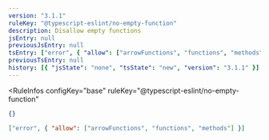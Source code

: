 ```yaml
---
version: "3.1.1"
ruleKey: "@typescript-eslint/no-empty-function"
description: Disallow empty functions
jsEntry: null
previousJsEntry: null
tsEntry: ["error", { "allow": ["arrowFunctions", "functions", "methods"] }]
previousTsEntry: null
history: [{ "jsState": "none", "tsState": "new", "version": "3.1.1" }]
---
```


<RuleInfos 
  configKey="base" 
  ruleKey="@typescript-eslint/no-empty-function" 
>

```json
{}
```

```json
["error", { "allow": ["arrowFunctions", "functions", "methods"] }]
```

</RuleInfos>
